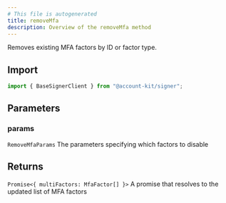 ```yaml
---
# This file is autogenerated
title: removeMfa
description: Overview of the removeMfa method
---
```


Removes existing MFA factors by ID or factor type.

## Import

```ts
import { BaseSignerClient } from "@account-kit/signer";
```

## Parameters

### params

`RemoveMfaParams`
The parameters specifying which factors to disable

## Returns

`Promise<{ multiFactors: MfaFactor[] }>`
A promise that resolves to the updated list of MFA factors
